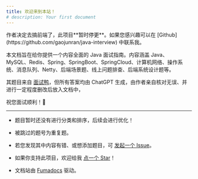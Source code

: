 ```yaml
---
title: 欢迎来到本站！
# description: Your first document
---
```


<Callout title="停更提醒" type="warn">
作者决定去搞前端了，此项目**暂时停更**。如果您感兴趣可以在 [Github](https://github.com/gaojunran/java-interview) 中联系我。
</Callout>


本文档旨在给你提供一个内容全面的 Java 面试指南。内容涵盖 Java、 MySQL、Redis、Spring、SpringBoot、SpringCloud、计算机网络、操作系统、消息队列、Netty、后端场景题、线上问题排查、后端系统设计题等。

其题目来自 [面试鸭](https://www.mianshiya.com/)，但所有答案均由 ChatGPT 生成，由作者亲自核对无误、并进行一定程度删改后放入文档中，

祝您面试顺利！🎉

---

* 题目暂时还没有进行分类和排序，后续会进行优化！

* 被跳过的题号为重复题。

* 若您发现其中内容有错、或想添加题目，可 [发起一个 Issue](https://github.com/gaojunran/java-interview/issues/new)。

* 如果你支持此项目，欢迎给我 [点一个 Star](https://github.com/gaojunran/java-interview)！

* 文档站由 [Fumadocs](https://fumadocs.dev) 驱动。
